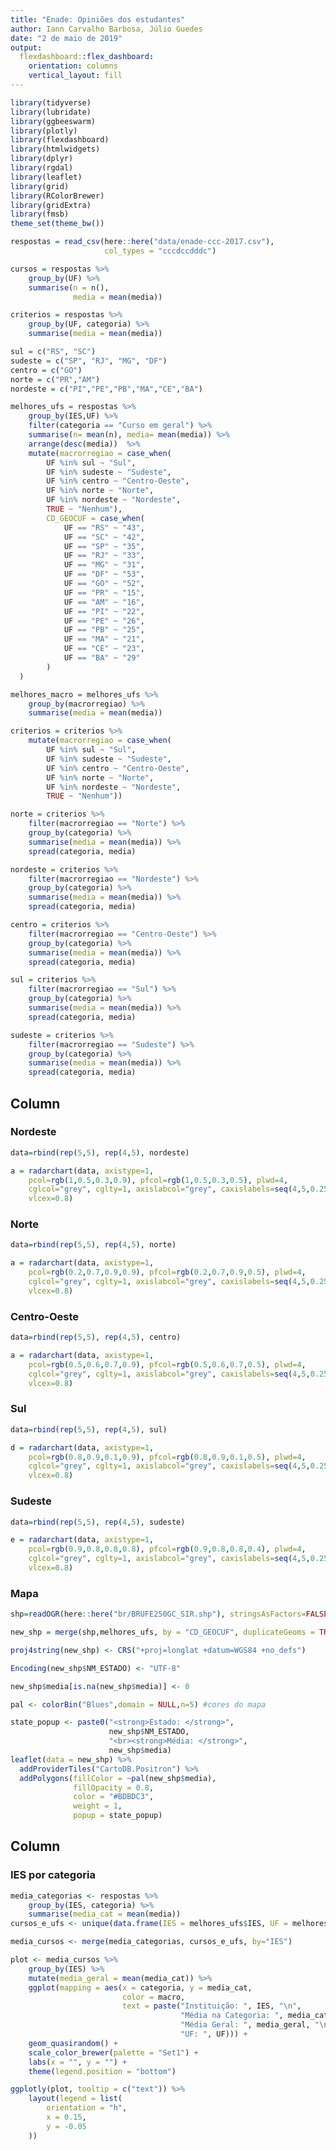 ```yaml
---
title: "Enade: Opiniões dos estudantes"
author: Iann Carvalho Barbosa, Júlio Guedes
date: "2 de maio de 2019"
output: 
  flexdashboard::flex_dashboard:
    orientation: columns
    vertical_layout: fill
---
```


```r
library(tidyverse)
library(lubridate)
library(ggbeeswarm)
library(plotly)
library(flexdashboard)
library(htmlwidgets)
library(dplyr)
library(rgdal)
library(leaflet)
library(grid)
library(RColorBrewer)
library(gridExtra)
library(fmsb)
theme_set(theme_bw())

respostas = read_csv(here::here("data/enade-ccc-2017.csv"),
                     col_types = "cccdccdddc")

cursos = respostas %>% 
    group_by(UF) %>% 
    summarise(n = n(), 
              media = mean(media))

criterios = respostas %>% 
    group_by(UF, categoria) %>% 
    summarise(media = mean(media))

```

```r
sul = c("RS", "SC")
sudeste = c("SP", "RJ", "MG", "DF")
centro = c("GO")
norte = c("PR","AM")
nordeste = c("PI","PE","PB","MA","CE","BA")

melhores_ufs = respostas %>% 
    group_by(IES,UF) %>% 
    filter(categoria == "Curso em geral") %>% 
    summarise(n= mean(n), media= mean(media)) %>%
    arrange(desc(media))  %>%
    mutate(macrorregiao = case_when(
        UF %in% sul ~ "Sul",
        UF %in% sudeste ~ "Sudeste",
        UF %in% centro ~ "Centro-Oeste",
        UF %in% norte ~ "Norte",
        UF %in% nordeste ~ "Nordeste",
        TRUE ~ "Nenhum"),
        CD_GEOCUF = case_when(
            UF == "RS" ~ "43",
            UF == "SC" ~ "42",
            UF == "SP" ~ "35",
            UF == "RJ" ~ "33",
            UF == "MG" ~ "31",
            UF == "DF" ~ "53",
            UF == "GO" ~ "52",
            UF == "PR" ~ "15",
            UF == "AM" ~ "16",
            UF == "PI" ~ "22",
            UF == "PE" ~ "26",
            UF == "PB" ~ "25",
            UF == "MA" ~ "21",
            UF == "CE" ~ "23",
            UF == "BA" ~ "29"
        )
  )

melhores_macro = melhores_ufs %>%
    group_by(macrorregiao) %>%
    summarise(media = mean(media))
```

```r
criterios = criterios %>%
    mutate(macrorregiao = case_when(
        UF %in% sul ~ "Sul",
        UF %in% sudeste ~ "Sudeste",
        UF %in% centro ~ "Centro-Oeste",
        UF %in% norte ~ "Norte",
        UF %in% nordeste ~ "Nordeste",
        TRUE ~ "Nenhum"))

norte = criterios %>%
    filter(macrorregiao == "Norte") %>%
    group_by(categoria) %>%
    summarise(media = mean(media)) %>%
    spread(categoria, media)

nordeste = criterios %>%
    filter(macrorregiao == "Nordeste") %>%
    group_by(categoria) %>%
    summarise(media = mean(media)) %>%
    spread(categoria, media)

centro = criterios %>%
    filter(macrorregiao == "Centro-Oeste") %>%
    group_by(categoria) %>%
    summarise(media = mean(media)) %>%
    spread(categoria, media)

sul = criterios %>%
    filter(macrorregiao == "Sul") %>%
    group_by(categoria) %>%
    summarise(media = mean(media)) %>%
    spread(categoria, media)

sudeste = criterios %>%
    filter(macrorregiao == "Sudeste") %>%
    group_by(categoria) %>%
    summarise(media = mean(media)) %>%
    spread(categoria, media)
```

Column {data-width=650 .tabset .tabset-fade}
-----------------------------------------------------------------------

### Nordeste

```r
data=rbind(rep(5,5), rep(4,5), nordeste)

a = radarchart(data, axistype=1,
    pcol=rgb(1,0.5,0.3,0.9), pfcol=rgb(1,0.5,0.3,0.5), plwd=4, 
    cglcol="grey", cglty=1, axislabcol="grey", caxislabels=seq(4,5,0.25), cglwd=0.8,
    vlcex=0.8)
```

### Norte

```r
data=rbind(rep(5,5), rep(4,5), norte)

a = radarchart(data, axistype=1,
    pcol=rgb(0.2,0.7,0.9,0.9), pfcol=rgb(0.2,0.7,0.9,0.5), plwd=4,
    cglcol="grey", cglty=1, axislabcol="grey", caxislabels=seq(4,5,0.25), cglwd=0.8,
    vlcex=0.8)
```

### Centro-Oeste

```r
data=rbind(rep(5,5), rep(4,5), centro)

a = radarchart(data, axistype=1,
    pcol=rgb(0.5,0.6,0.7,0.9), pfcol=rgb(0.5,0.6,0.7,0.5), plwd=4,
    cglcol="grey", cglty=1, axislabcol="grey", caxislabels=seq(4,5,0.25), cglwd=0.8,
    vlcex=0.8)
```

### Sul

```r
data=rbind(rep(5,5), rep(4,5), sul)

d = radarchart(data, axistype=1,
    pcol=rgb(0.8,0.9,0.1,0.9), pfcol=rgb(0.8,0.9,0.1,0.5), plwd=4,
    cglcol="grey", cglty=1, axislabcol="grey", caxislabels=seq(4,5,0.25), cglwd=0.8,
    vlcex=0.8)

```

### Sudeste

```r
data=rbind(rep(5,5), rep(4,5), sudeste)

e = radarchart(data, axistype=1,
    pcol=rgb(0.9,0.8,0.8,0.8), pfcol=rgb(0.9,0.8,0.8,0.4), plwd=4,
    cglcol="grey", cglty=1, axislabcol="grey", caxislabels=seq(4,5,0.25), cglwd=0.8,
    vlcex=0.8)
```

### Mapa

```r
shp=readOGR(here::here("br/BRUFE250GC_SIR.shp"), stringsAsFactors=FALSE, encoding="UTF-8", verbose = FALSE)

new_shp = merge(shp,melhores_ufs, by = "CD_GEOCUF", duplicateGeoms = TRUE)

proj4string(new_shp) <- CRS("+proj=longlat +datum=WGS84 +no_defs")

Encoding(new_shp$NM_ESTADO) <- "UTF-8"

new_shp$media[is.na(new_shp$media)] <- 0

pal <- colorBin("Blues",domain = NULL,n=5) #cores do mapa

state_popup <- paste0("<strong>Estado: </strong>", 
                      new_shp$NM_ESTADO, 
                      "<br><strong>Média: </strong>", 
                      new_shp$media)
leaflet(data = new_shp) %>%
  addProviderTiles("CartoDB.Positron") %>%
  addPolygons(fillColor = ~pal(new_shp$media), 
              fillOpacity = 0.8, 
              color = "#BDBDC3", 
              weight = 1, 
              popup = state_popup)
```

Column {data-width=650}
-----------------------------------------------------------------------

### IES por categoria

```r
media_categorias <- respostas %>%
    group_by(IES, categoria) %>%
    summarise(media_cat = mean(media))
cursos_e_ufs <- unique(data.frame(IES = melhores_ufs$IES, UF = melhores_ufs$UF, macro = melhores_ufs$macrorregiao))

media_cursos <- merge(media_categorias, cursos_e_ufs, by="IES")

plot <- media_cursos %>%
    group_by(IES) %>%
    mutate(media_geral = mean(media_cat)) %>%
    ggplot(mapping = aes(x = categoria, y = media_cat,
                         color = macro,
                         text = paste("Instituição: ", IES, "\n",
                                      "Média na Categoria: ", media_cat, "\n",
                                      "Média Geral: ", media_geral, "\n",
                                      "UF: ", UF))) +
    geom_quasirandom() + 
    scale_color_brewer(palette = "Set1") +
    labs(x = "", y = "") + 
    theme(legend.position = "bottom")

ggplotly(plot, tooltip = c("text")) %>%
    layout(legend = list(
        orientation = "h",
        x = 0.15,
        y = -0.05
    ))
```



